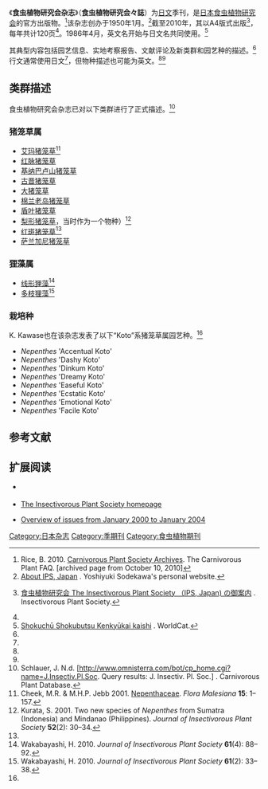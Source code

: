 {{noteTA
|G1=Carnivorous Plant
}}
{{Infobox journal
| title = 《食虫植物研究会杂志》
| cover = Journal of the Insectivorous Plant Society.jpg
|caption=第55期，第1册封面（2004年1月）
| discipline = [[植物学|植物学]]
| website = http://ips.2-d.jp/ips-newsletter.htm
| publisher = [[食虫植物研究会|食虫植物研究会]]
| country = [[日本|日本]]
| language = [[日文|日文]]
| abbreviation = J. Insectiv. Pl. Soc.
| history = 1950年至今
| frequency = [[季刊|季刊]]
| ISSN = 0286-6102
| OCLC = 28858571
}}

《'''食虫植物研究会杂志'''》（'''食虫植物研究会々誌'''）为[[日文|日文]]季刊，是[[日本|日本]][[食虫植物研究会|食虫植物研究会]]的官方出版物。<ref name=Rice>Rice, B. 2010. [https://web.archive.org/web/20101010231948/http://sarracenia.com/faq/faq6100.html Carnivorous Plant Society Archives]. The Carnivorous Plant FAQ. [archived page from October 10, 2010]</ref>该杂志创办于1950年1月。<ref name=about>[http://www2.odn.ne.jp/~chr79360/English%20page/about%20us.htm About IPS, Japan] {{webarchive|url=https://web.archive.org/web/20110927081736/http://www2.odn.ne.jp/~chr79360/English%20page/about%20us.htm |date=2011-09-27 }}. Yoshiyuki Sodekawa's personal website.</ref>截至2010年，其以A4版式出版<ref>{{jp icon}} [http://ips.2-d.jp/IPS-info.htm 食虫植物研究会 The Insectivorous Plant Society （IPS, Japan) の御案内] {{Wayback|url=http://ips.2-d.jp/IPS-info.htm |date=20210225014105 }}. Insectivorous Plant Society.</ref>，每年共计120页<ref name=Rice />。1986年4月，英文名开始与日文名共同使用。<ref>[http://www.worldcat.org/title/shokuchu-shokubutsu-kenkyukai-kaishi/oclc/28858571 Shokuchū Shokubutsu Kenkyūkai kaishi] {{Wayback|url=http://www.worldcat.org/title/shokuchu-shokubutsu-kenkyukai-kaishi/oclc/28858571 |date=20210417193333 }}. WorldCat.</ref>

其典型内容包括园艺信息、实地考察报告、文献评论及新类群和园艺种的描述。<ref name=about />行文通常使用日文<ref name=about />，但物种描述也可能为英文。<ref name=Wakabayashi1 /><ref name=Wakabayashi2 />

== 类群描述 ==
食虫植物研究会杂志已对以下类群进行了正式描述。<ref name=Schlauer>Schlauer, J. N.d. [http://www.omnisterra.com/bot/cp_home.cgi?name=J.Insectiv.Pl.Soc. Query results: J. Insectiv. Pl. Soc.] {{Wayback|url=http://www.omnisterra.com/bot/cp_home.cgi?name=J.Insectiv.Pl.Soc. |date=20160303225800 }}. Carnivorous Plant Database.</ref>

{{Multicol|70%}}
=== 猪笼草属 ===
*[[艾玛猪笼草|艾玛猪笼草]]{{small|（''Nepenthes eymae''）}}<ref name=C&J>Cheek, M.R. & M.H.P. Jebb 2001. [[猪笼草科_(2001年专著)|Nepenthaceae]]. ''Flora Malesiana'' '''15''': 1–157.</ref>
*[[红脉猪笼草|红脉猪笼草]]{{small|（''Nepenthes × ferrugineomarginata''）}}
*[[基纳巴卢山猪笼草|基纳巴卢山猪笼草]]{{small|（''Nepenthes × kinabaluensis''）}}
*[[古晋猪笼草|古晋猪笼草]]{{small|（''Nepenthes × kuchingensis''）}}
*[[大猪笼草|大猪笼草]]{{small|（''Nepenthes maxima'' f. ''undulata''）}}
*[[棉兰老岛猪笼草|棉兰老岛猪笼草]]{{small|（''Nepenthes mindanaoensis''）}}
*[[盾叶猪笼草|盾叶猪笼草]]{{small|（''Nepenthes peltata''）}}
*[[梨形猪笼草|梨形猪笼草]]{{small|（''Nepenthes × pyriformis''}}，当时作为一个物种）<ref>Kurata, S. 2001. Two new species of ''Nepenthes'' from Sumatra (Indonesia) and Mindanao (Philippines). ''Journal of Insectivorous Plant Society'' '''52'''(2): 30–34.</ref>
*[[红斑猪笼草|红斑猪笼草]]{{small|（''Nepenthes rubromaculata''，之后被归入[[无毛猪笼草|无毛猪笼草]]）}}<ref name=C&J />
*[[萨兰加尼猪笼草|萨兰加尼猪笼草]]{{small|（''Nepenthes saranganiensis''）}}

=== 狸藻属 ===
*[[线形狸藻|线形狸藻]]{{small|（''Utricularia linearis''）}}<ref name=Wakabayashi2>Wakabayashi, H. 2010. {{PDFlink|[http://www.asahi-net.or.jp/~ze9h-wkby/U_linearis-WEB.pdf ''Utricularia linearis'' (Lentibulariaceae), a new species from the Howard Springs, Northern Territory, Australia.]}} ''Journal of Insectivorous Plant Society'' '''61'''(4): 88–92.</ref>
*[[多枝狸藻|多枝狸藻]]{{small|（''Utricularia ramosissima''）}}<ref name=Wakabayashi1>Wakabayashi, H. 2010. {{PDFlink|[http://www.asahi-net.or.jp/~ZE9H-WKBY/U_ramosissima.pdf ''Utricularia ramosissima'' (Lentibulariaceae), a new species from north-eastern Thailand.]}} ''Journal of Insectivorous Plant Society'' '''61'''(2): 33–38.</ref>
{{Multicol-break}}

=== 栽培种 ===
K. Kawase也在该杂志发表了以下“Koto”系猪笼草属园艺种。<ref name=Schlauer />
*''Nepenthes'' 'Accentual Koto'
*''Nepenthes'' 'Dashy Koto'
*''Nepenthes'' 'Dinkum Koto'
*''Nepenthes'' 'Dreamy Koto'
*''Nepenthes'' 'Easeful Koto'
*''Nepenthes'' 'Ecstatic Koto'
*''Nepenthes'' 'Emotional Koto'
*''Nepenthes'' 'Facile Koto'
{{Multicol-end}}

== 参考文献 ==
{{reflist|2}}

== 扩展阅读 ==
{{refbegin|2}}
* {{jp icon}} {{Official|http://ips.2-d.jp/ips-newsletter.htm}} 
* {{jp icon}} [http://ips.2-d.jp/ The Insectivorous Plant Society homepage] {{Wayback|url=http://ips.2-d.jp/ |date=20181114092323 }} 
* {{jp icon}} [https://web.archive.org/web/20110614163318/http://www2.odn.ne.jp/~chr79360/IPS,Japan/journal.htm Overview of issues from January 2000 to January 2004] 
{{refend}}

{{食虫植物期刊}}

[[Category:日本杂志|Category:日本杂志]]
[[Category:季期刊|Category:季期刊]]
[[Category:食虫植物期刊|Category:食虫植物期刊]]